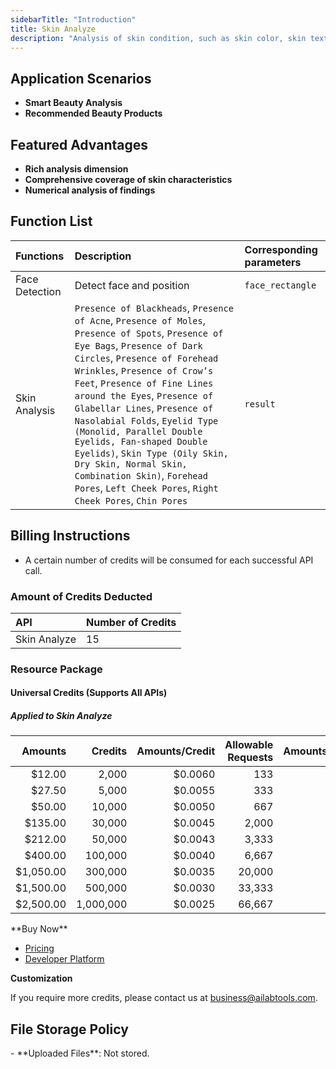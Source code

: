 ```yaml
---
sidebarTitle: "Introduction"
title: Skin Analyze
description: "Analysis of skin condition, such as skin color, skin texture, double eyelids, eye bags, dark circles, wrinkles, acne, spots, etc."
---
```


## Application Scenarios

- **Smart Beauty Analysis**
- **Recommended Beauty Products**

## Featured Advantages

- **Rich analysis dimension**
- **Comprehensive coverage of skin characteristics**
- **Numerical analysis of findings**

## Function List

| Functions      | Description                                                                                                                                                                                                                                                                                                                                                                                                                                                                                                                                                                                                                                                             | Corresponding parameters |
|:---------------|:------------------------------------------------------------------------------------------------------------------------------------------------------------------------------------------------------------------------------------------------------------------------------------------------------------------------------------------------------------------------------------------------------------------------------------------------------------------------------------------------------------------------------------------------------------------------------------------------------------------------------------------------------------------------|:-------------------------|
| Face Detection | Detect face and position                                                                                                                                                                                                                                                                                                                                                                                                                                                                                                                                                                                                                                                | `face_rectangle`         |
| Skin Analysis  | `Presence of Blackheads`, `Presence of Acne`, `Presence of Moles`, `Presence of Spots`, `Presence of Eye Bags`, `Presence of Dark Circles`, `Presence of Forehead Wrinkles`, `Presence of Crow’s Feet`, `Presence of Fine Lines around the Eyes`, `Presence of Glabellar Lines`, `Presence of Nasolabial Folds`, `Eyelid Type (Monolid, Parallel Double Eyelids, Fan-shaped Double Eyelids)`, `Skin Type (Oily Skin, Dry Skin, Normal Skin, Combination Skin)`, `Forehead Pores`, `Left Cheek Pores`, `Right Cheek Pores`, `Chin Pores` | `result`                 |

<SkinAnalysisContrast />

## Billing Instructions

- A certain number of credits will be consumed for each successful API call.

### Amount of Credits Deducted

| API          | Number of Credits |
|:-------------|:------------------|
| Skin Analyze | 15                |

### Resource Package

#### Universal Credits (Supports All APIs)

##### Applied to Skin Analyze

|   Amounts |   Credits | Amounts/Credit | Allowable Requests | Amounts/Request |
|----------:|----------:|---------------:|-------------------:|----------------:|
|    $12.00 |     2,000 |        $0.0060 |                133 |         $0.0900 |
|    $27.50 |     5,000 |        $0.0055 |                333 |         $0.0825 |
|    $50.00 |    10,000 |        $0.0050 |                667 |         $0.0750 |
|   $135.00 |    30,000 |        $0.0045 |              2,000 |         $0.0675 |
|   $212.00 |    50,000 |        $0.0043 |              3,333 |         $0.0645 |
|   $400.00 |   100,000 |        $0.0040 |              6,667 |         $0.0600 |
| $1,050.00 |   300,000 |        $0.0035 |             20,000 |         $0.0525 |
| $1,500.00 |   500,000 |        $0.0030 |             33,333 |         $0.0450 |
| $2,500.00 | 1,000,000 |        $0.0025 |             66,667 |         $0.0375 |

<Tip>
**Buy Now**

- <a href="https://www.ailabtools.com/price?tab=developer" target="_blank">Pricing</a>
- <a href="https://www.ailabtools.com/developer-platform" target="_blank">Developer Platform</a>

**Customization**

If you require more credits, please contact us at <a href="mailto:business@ailabtools.com">business@ailabtools.com</a>.
</Tip>

## File Storage Policy
<Tip>
- **Uploaded Files**: Not stored.
</Tip>